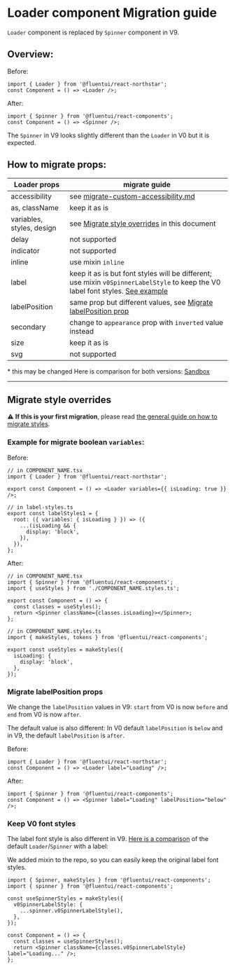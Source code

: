 # Loader component Migration guide

`Loader` component is replaced by `Spinner` component in V9.

## Overview:

Before:

```tsx
import { Loader } from '@fluentui/react-northstar';
const Component = () => <Loader />;
```

After:

```tsx
import { Spinner } from '@fluentui/react-components';
const Component = () => <Spinner />;
```

The `Spinner` in V9 looks slightly different than the `Loader` in V0 but it is expected.

## How to migrate props:

| Loader props              | migrate guide                                                                                                                                            |
| ------------------------- | -------------------------------------------------------------------------------------------------------------------------------------------------------- |
| accessibility             | see [migrate-custom-accessibility.md](?path=/docs/concepts-migration-from-v0-custom-accessibility--page)                                                 |
| as, className             | keep it as is                                                                                                                                            |
| variables, styles, design | see [Migrate style overrides](#./Migrate-style-overrides) in this document                                                                               |
| delay                     | not supported                                                                                                                                            |
| indicator                 | not supported                                                                                                                                            |
| inline                    | use mixin `inline`                                                                                                                                       |
| label                     | keep it as is but font styles will be different; use mixin `v0SpinnerLabelStyle` to keep the V0 label font styles. [See example](#./Keep-V0-font-styles) |
| labelPosition             | same prop but different values, see [Migrate labelPosition prop](#./Migrate-labelPosition-props)                                                         |
| secondary                 | change to `appearance` prop with `inverted` value instead                                                                                                |
| size                      | keep it as is                                                                                                                                            |
| svg                       | not supported                                                                                                                                            |

\* this may be changed
Here is comparison for both versions: [Sandbox](https://codesandbox.io/s/loader-migration-fluentui-forked-xfngje?file=/example.tsx)

---

## Migrate style overrides

⚠️ **If this is your first migration**, please read [the general guide on how to migrate styles](?path=/docs/concepts-migration-from-v0-custom-style-overrides--page).

### Example for migrate boolean `variables`:

Before:

```tsx
// in COMPONENT_NAME.tsx
import { Loader } from '@fluentui/react-northstar';

export const Component = () => <Loader variables={{ isLoading: true }} />;

// in label-styles.ts
export const labelStyles1 = {
  root: ({ variables: { isLoading } }) => ({
    ...(isLoading && {
      display: 'block',
    }),
  }),
};
```

After:

```tsx
// in COMPONENT_NAME.tsx
import { Spinner } from '@fluentui/react-components';
import { useStyles } from './COMPONENT_NAME.styles.ts';

export const Component = () => {
  const classes = useStyles();
  return <Spinner className={classes.isLoading}></Spinner>;
};

// in COMPONENT_NAME.styles.ts
import { makeStyles, tokens } from '@fluentui/react-components';

export const useStyles = makeStyles({
  isLoading: {
    display: 'block',
  },
});
```

### Migrate labelPosition props

We change the `labelPosition` values in V9: `start` from V0 is now `before` and `end` from V0 is now `after`.

The default value is also different: In V0 default `labelPosition` is `below` and in V9, the default `labelPosition` is `after`.

Before:

```tsx
import { Loader } from '@fluentui/react-northstar';
const Component = () => <Loader label="Loading" />;
```

After:

```tsx
import { Spinner } from '@fluentui/react-components';
const Component = () => <Spinner label="Loading" labelPosition="below" />;
```

### Keep V0 font styles

The label font style is also different in V9. [Here is a comparison](https://codesandbox.io/s/loader-migration-fluentui-forked-xfngje?file=/loader-examples/loader-with-label.tsx) of the default `Loader`/`Spinner` with a label:

We added mixin to the repo, so you can easily keep the original label font styles.

```tsx
import { Spinner, makeStyles } from '@fluentui/react-components';
import { spinner } from '@fluentui/react-components';

const useSpinnerStyles = makeStyles({
  v0SpinnerLabelStyle: {
    ...spinner.v0SpinnerLabelStyle(),
  },
});

const Component = () => {
  const classes = useSpinnerStyles();
  return <Spinner className={classes.v0SpinnerLabelStyle} label="Loading..." />;
};
```
